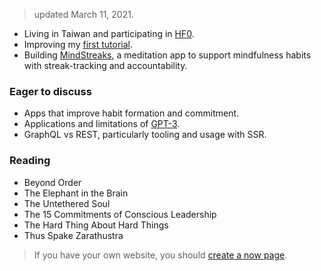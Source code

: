 > updated March 11, 2021.

- Living in Taiwan and participating in [HF0](https://twitter.com/hackerfellow).
- Improving my [first tutorial](./posts/building-a-fullstack-twitter-clone).
- Building [MindStreaks](https://mindstreaks.com), a meditation app to support mindfulness habits with streak-tracking and accountability.

### Eager to discuss

- Apps that improve habit formation and commitment.
- Applications and limitations of [GPT-3](https://arxiv.org/abs/2005.14165).
- GraphQL vs REST, particularly tooling and usage with SSR.

### Reading

- Beyond Order
- The Elephant in the Brain
- The Untethered Soul
- The 15 Commitments of Conscious Leadership
- The Hard Thing About Hard Things
- Thus Spake Zarathustra

> If you have your own website, you should [create a now page](https://nownownow.com/about).
